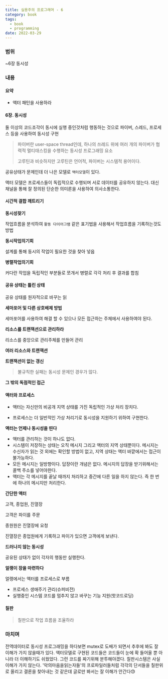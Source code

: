 ```yaml
---
title: 실용주의 프로그래머 - 6
category: book
tags:
  - book
  - programming
date: 2022-03-29
---
```


### 범위

~6장 동시성

### 내용

#### **요약**

- 액터 패턴을 사용하라

#### 6장. 동시성

둘 이상의 코드조각이 동시에 실행 중인것처럼 행동하는 것으로 파이버, 스레드, 프로세스 등을 사용하여 동시성 구현

> 파이버란 user-space thread인데, 하나의 쓰레드 위에 여러 개의 파이버가 협력적 멀티태스킹을 수행하는 동시성 프로그래밍 요소
>
> 고루틴과 비슷하지만 고루틴은 언어적, 파이버는 시스템적 용어이다.

공유상태가 문제인데 더 나은 모델로 `액터모델`이 있다.

액터 모델은 프로세스들이 독립적으로 수행되며 서로 데이터를 공유하지 않는다. 대신 채널을 통해 잘 정의된 단순한 의미론을 사용하여 의사소통한다.

#### 시간적 결합 깨트리기

**동시성찾기**

작업흐름을 분석하여 `활동 다이어그램` 같은 표기법을 사용해서 작업흐름을 기록하는것도 방법

**동시작업의기회**

설계를 통해 동시의 작업이 필요한 것을 찾아 넣음

**병렬작업의기회**

커다란 작업을 독립적인 부분들로 쪼개서 병렬로 각각 처리 후 결과를 합침

#### 공유 상태는 틀린 상태

공유 상태를 원자적으로 바꾸는 읽

**세마포어 및 다른 상호배제 방법**

세마포어를 사용하여 해결 할 수 있으나 모든 접근하는 주체에서 사용하여야 된다.

**리소스를 트랜잭션으로 관리하라**

리소스를 중앙으로 관리주체를 만들어 관리

**여러 리소스와 트랜잭션**

**트랜잭션이 없는 갱신**

> 불규칙한 실패는 동시성 문제인 경우가 많다.

**그 밖의 독점적인 접근**

#### 액터와 프로세스

- 액터는 자신만의 비공개 지역 상태를 가진 독립적인 가상 처리 장치다.

- 프로세스는 더 일반적인 가상 처리기로 동시성을 지원하기 위하여 구현한다.

**액터는 언제나 동시성을 띤다**

- 액터를 관리하는 것이 하나도 없다.
- 시스템이 저장하는 상태는 오직 메시지 그리고 액터의 지역 상태뿐이다. 메시지는 수신자가 읽는 것 외에는 확인할 방법이 없고, 지역 상태는 액터 바깥에서는 접근이 불가능하다.
- 모든 메시지는 일방향이다. 답장이란 개념은 없다. 메시지의 답장을 받기위해서는 콜백 주소를 넣어야한다.
- 액터는 각 메시지를 끝날 때까지 처리하고 중간에 다른 일을 하지 않는다. 즉 한 번에 하나의 메시지만 처리한다.

**간단한 액터**

고객, 종업원, 진열장

고객은 파이를 주문

종원원은 진열장에 요청

진열장은 종업원에게 기록하고 파이가 있으면 고객에게 보낸다.

**드러나지 않는 동시성**

공유된 상태가 없이 각자의 행동만 실행한다.

**얼랭이 장을 마련하다**

얼랭에서는 액터를 프로세스로 부름

- 프로세스 생애주기 관리(슈퍼비전)
- 실행중인 시스템 코드를 멈추지 않고 바꾸는 기능 지원(핫코드로딩)

#### 칠판

> 칠판으로 작업 흐름을 조율하라

### 마치며

전역데이터로 동시성 프로그래밍을 하다보면 mutex로 도배가 되면서 추후에 봐도 잘 이해가 가지 않을때가 있다. 액터모델로 구현된 코드들은 코드들이 눈에 확 들어올 뿐 아니라 더 이해하기도 쉬웠었다. 그런 코드를 짜기위해 분투해야겠다. 칠판시스템은 사실 이해가 가지 않는다. '악의마음을읽는자들'의 프로파일러들처럼 각각의 단서들을 칠판위로 올리고 결론을 찾아내는 것 같은데 글로만 봐서는 잘 이해가 안간다😓
